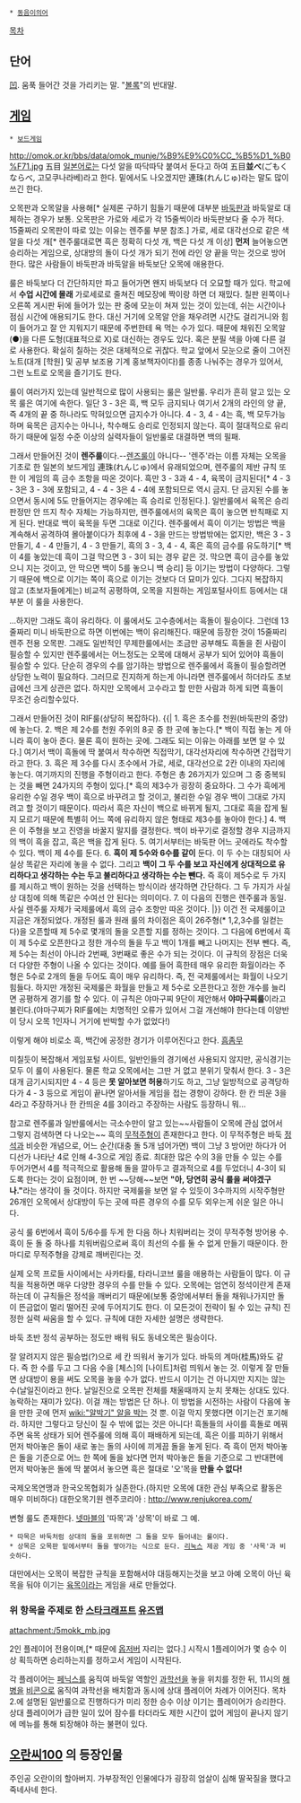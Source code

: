  * [[동음이의어]]

[[목차]]
== 단어 ==
[[凹]]. 움푹 들어간 것을 가리키는 말. "[[볼록]]"의 반대말.

== [[게임]] ==
 * [[보드게임]]

http://omok.or.kr/bbs/data/omok_munje/%B9%E9%C0%CC_%B5%D1_%B0%F71.jpg
五目
[[일본어]]로는 다섯 알을 따닥따닥 붙여서 둔다고 하여 五目'''並べ'''(ごもくならべ, 고모쿠나라베)라고 한다. 밑에서도 나오겠지만 連珠(れんじゅ)라는 말도 많이 쓰긴 한다.

오목판과 오목알을 사용해[* 실제론 구하기 힘들기 때문에 대부분 [[바둑]]판과 바둑알로 대체하는 경우가 보통. 오목판은 가로와 세로가 각 15줄씩이라 바둑판보다 줄 수가 적다. 15줄짜리 오목판이 따로 있는 이유는 렌주룰 부분 참조.] 가로, 세로 대각선으로 같은 색 알을 다섯 개[* 렌주룰대로면 흑은 정확히 다섯 개, 백은 다섯 개 이상] '''먼저''' 늘어놓으면 승리하는 게임으로, 상대방의 돌이 다섯 개가 되기 전에 라인 양 끝을 막는 것으로 방어한다. 많은 사람들이 바둑판과 바둑알을 바둑보단 오목에 애용한다.

룰은 바둑보다 더 간단하지만 파고 들어가면 왠지 바둑보다 더 오묘할 때가 있다. 학교에서 '''수업 시간에 몰래''' 가로세로로 줄쳐진 메모장에 짝이랑 하면 더 재밌다. 칠판 왼쪽이나 오른쪽 게시판 뒤에 들어가 있는 판 중에 모눈이 쳐져 있는 것이 있는데, 쉬는 시간이나 점심 시간에 애용되기도 한다. 대신 거기에 오목알 안을 채우려면 시간도 걸리거니와 힘이 들어가고 잘 안 지워지기 때문에 주번한테 욕 먹는 수가 있다. 때문에 채워진 오목알(●)을 다른 도형(대표적으로 X)로 대신하는 경우도 있다. 혹은 분필 색을 아예 다른 걸로 사용한다. 확실히 칠하는 것은 대체적으로 귀찮다.
학교 앞에서 모눈으로 줄이 그어진 노트(대개 [학원] 및 공부 보조용 기계 홍보책자이다)를 종종 나눠주는 경우가 있어서, 그런 노트로 오목을 즐기기도 한다.

룰이 여러가지 있는데 일반적으로 많이 사용되는 룰은 일반룰. 우리가 흔히 알고 있는 오목 룰은 여기에 속한다. 일단 3 - 3은 흑, 백 모두 금지되나 여기서 2개의 라인의 양 끝, 즉 4개의 끝 중 하나라도 막혀있으면 금지수가 아니다. 4 - 3, 4 - 4는 흑, 백 모두가능하며 육목은 금지수는 아니나, 착수해도 승리로 인정되지 않는다. 흑이 절대적으로 유리하기 때문에 일정 수준 이상의 실력자들이 일반룰로 대결하면 백의 필패.

그래서 만들어진 것이 '''렌주룰'''이다.--[[렌즈]]룰이 아니다-- '렌주'라는 이름 자체는 오목을 기초로 한 일본의 보드게임 連珠(れんじゅ)에서 유래되었으며, 렌주룰의 제반 규칙 또한 이 게임의 흑 금수 조항을 따온 것이다. 흑만 3 - 3과 4 - 4, 육목이 금지된다[* 4 - 3 - 3은 3 - 3에 포함되고, 4 - 4 - 3은 4 - 4에 포함되므로 역시 금지. 단 금지된 수를 놓으면서 동시에 5도 만들어지는 경우에는 흑 승리로 인정된다.]. 일반룰에서 육목은 승리판정만 안 뜨지 착수 자체는 가능하지만, 렌주룰에서의 육목은 흑이 놓으면 반칙패로 지게 된다. 반대로 백이 육목을 두면 그대로 이긴다. 렌주룰에서 흑이 이기는 방법은 백을 계속해서 공격하여 몰아붙이다가 최후에 4 - 3을 만드는 방법밖에는 없지만, 백은 3 - 3 만들기, 4 - 4 만들기, 4 - 3 만들기, 흑의 3 - 3, 4 - 4, 혹은 흑의 금수를 유도하기[* 백이 4를 놓았는데 흑이 그걸 막으면 3 - 3이 되는 경우 같은 것. 막으면 흑이 금수를 놓았으니 지는 것이고, 안 막으면 백이 5를 놓으니 백 승리] 등 이기는 방법이 다양하다. 그렇기 때문에 백으로 이기는 쪽이 흑으로 이기는 것보다 더 묘미가 있다. 그다지 복잡하지 않고 (초보자들에게는) 비교적 공평하여, 오목을 지원하는 게임포털사이트 등에서는 대부분 이 룰을 사용한다.

...하지만 그래도 흑이 유리하다. 이 룰에서도 고수층에서는 흑돌이 필승이다. 그런데 13줄짜리 미니 바둑판으로 하면 이번에는 백이 유리해진다. 때문에 등장한 것이 15줄짜리 렌주 전용 오목판. 그래도 일반적인 무제한룰에서는 조금만 공부해도 흑돌을 쥔 사람이 필승할 수 있지만 렌주룰에서는 어느정도는 오목에 대해서 공부가 되어 있어야 흑돌이 필승할 수 있다. 단순히 경우의 수를 암기하는 방법으로 렌주룰에서 흑돌이 필승할려면 상당한 노력이 필요하다. 그러므로 진지하게 하는게 아니라면 렌주룰에서 하더라도 초보급에선 크게 상관은 없다. 하지만 오목에서 고수라고 할 만한 사람과 하게 되면 흑돌이 무조건 승리할수있다.

그래서 만들어진 것이 RIF룰(상당히 복잡하다).
{{|
1. 흑은 초수를 천원(바둑판의 중앙)에 놓는다.
2. 백은 제 2수를 천원 주위의 8곳 중 한 곳에 놓는다.[* 백이 직접 놓는 게 아니라 흑이 놓아 준다. 물론 흑이 원하는 곳에. 그래도 되는 이유는 아래를 보면 알 수 있다.] 여기서 백이 흑돌에 딱 붙여서 착수하면 직접막기, 대각선자리에 착수하면 간접막기라고 한다.
3. 흑은 제 3수를 다시 초수에서 가로, 세로, 대각선으로 2칸 이내의 자리에 놓는다. 여기까지의 진행을 주형이라고 한다. 주형은 총 26가지가 있으며 그 중 중복되는 것을 빼면 24가지의 주형이 있다.[* 흑의 제3수가 굉장히 중요하다. 그 수가 흑에게 유리한 수일 경우 백이 흑으로 바꾸려고 할 것이고, 불리한 수일 경우 백이 그대로 가지려고 할 것이기 때문이다. 따라서 흑은 자신이 백으로 바뀌게 될지, 그대로 흑을 잡게 될지 모르기 때문에 특별히 어느 쪽에 유리하지 않은 형태로 제3수를 놓아야 한다.]
4. 백은 이 주형을 보고 진영을 바꿀지 말지를 결정한다. 백이 바꾸기로 결정할 경우 지금까지의 백이 흑을 잡고, 흑은 백을 잡게 된다.
5. 여기서부터는 바둑판 어느 곳에라도 착수할 수 있다. 백이 제 4수를 둔다.
6. '''흑이 제 5수와 6수를 같이''' 둔다. 이 두 수는 대칭되어 사실상 똑같은 자리에 놓을 수 없다. 그리고 '''백이 그 두 수를 보고 자신에게 상대적으로 유리하다고 생각하는 수는 두고 불리하다고 생각하는 수는 뺀다.''' 즉 흑이 제5수로 두 가지를 제시하고 백이 원하는 것을 선택하는 방식이라 생각하면 간단하다. 그 두 가지가 사실상 대칭에 의해 똑같은 수여선 안 된다는 의미이다.
7. 이 다음의 진행은 렌주룰과 동일. 사실 렌주룰 자체가 국제룰에서 흑의 금수 조항만 따온 것이다.
|}}
이건 전 국제룰이고 지금은 개정되었다.
개정된 룰과 원래 룰의 차이점은 흑이 26주형(* 1,2,3수를 일컫는다)을 오픈할때 제 5수로 몇개의 돌을 오픈할 지를 정하는 것이다. 그 다음에 6번에서 흑이 제 5수로 오픈한다고 정한 개수의 돌을 두고 백이 1개를 빼고 나머지는 전부 뺀다. 즉, 제 5수는 최선이 아니라 2번째, 3번째로 좋은 수가 되는 것이다.
이 규칙의 장점은 더욱 더 다양한 주형이 나올 수 있다는 것이다.
예를 들어 흑한테 매우 유리한 화월이라는 주형은 5수로 2개의 돌을 두어도 흑이 매우 유리하다. 즉, 전 국제룰에서는 화월이 나오기 힘들다. 하지만 개정된 국제룰은 화월을 만들고 제 5수로 오픈한다고 정한 개수를 늘리면 공평하게 경기를 할 수 있다. 이 규칙은 야마구찌 9단이 제안해서 '''야마구찌룰'''이라고 불린다.(야마구찌가 RIF룰에는 치명적인 오류가 있어서 그걸 개선해야 한다는데 이양반이 당시 오목 1인자니 거기에 반박할 수가 없었다!)

이렇게 해야 비로소 흑, 백간에 공정한 경기가 이루어진다고 한다. [[흠좀무]]

미칠듯이 복잡해서 게임포털 사이트, 일반인들의 경기에선 사용되지 않지만, 공식경기는 모두 이 룰이 사용된다. 물론 학교 오목에서는 그딴 거 없고 분위기 맞춰서 한다. 3 - 3은 대개 금기시되지만 4 - 4 등은 '''못 알아보면 허용'''하기도 하고, 그냥 일방적으로 공격당하다가 4 - 3 등으로 게임이 끝나면 알아서들 게임을 접는 경향이 강하다. 한 칸 띄운 3을 4라고 주장하거나 한 칸띄운 4를 3이라고 주장하는 사람도 등장하니 뭐...

참고로 렌주룰과 일반룰에서는 극소수만이 알고 있는~~사람들이 오목에 관심 없어서 그렇지 검색하면 다 나오는~~ 흑의 [[무적주형]]이 존재한다고 한다. 이 무적주형은 바둑 [[정석]]과 비슷한 개념으로, 어느 순간(대충 돌 5개 넘어가면) 백이 그냥 3 방어만 하다가 어디선가 나타난 4로 인해 4-3으로 게임 종료. 최대한 많은 수의 3을 만들 수 있는 수를 두어가면서 4를 적극적으로 활용해 돌을 깔아두고 결과적으로 4를 두었더니 4-3이 되도록 한다는 것이 요점이며, 한 번 ~~당해~~보면 '''"아, 당연히 공식 룰을 써야겠구나."'''라는 생각이 들 것이다. 하지만 국제룰을 보면 알 수 있듯이 3수까지의 시작주형만 26개인 오목에서 상대방이 두는 곳에 따른 경우의 수를 모두 외우는게 쉬운 일은 아니다. 

공식 룰 6번에서 흑이 5/6수를 두게 한 다음 하나 치워버리는 것이 무적주형 방어용 수. 흑이 둔 돌 중 하나를 치워버림으로써 흑이 최선의 수를 둘 수 없게 만들기 때문이다. 한마디로 무적주형을 강제로 깨버린다는 것. 

실제 오목 프로들 사이에서는 사카타룰, 타라니코브 룰을 애용하는 사람들이 많다. 이 규칙을 적용하면 매우 다양한 경우의 수를 만들 수 있다. 오목에는 엄연히 정석이란게 존재하는데 이 규칙들은 정석을 깨버리기 때문에(보통 중앙에서부터 돌을 채워나가지만 돌이 뜬금없이 멀리 떨어진 곳에 두어지기도 한다. 이 모든것이 전략이 될 수 있는 규칙) 진정한 실력 싸움을 할 수 있다. 규칙에 대한 자세한 설명은 생략한다.



바둑 초반 정석 공부하는 정도만 배워 둬도 동네오목은 필승이다.

잘 알려지지 않은 필승법(?)으로 세 칸 띄워서 놓기가 있다. 바둑의 계마(桂馬)와도 같다. 즉 한 수를 두고 그 다음 수을 [체스]의 [나이트]처럼 띄워서 놓는 것. 이렇게 잘 만들면 상대방이 용을 써도 오목을 놓을 수가 없다. 반드시 이기는 건 아니지만 지지는 않는 수(날일진이라고 한다. 날일진으로 오목판 전체를 채울때까지 눈치 못채는 상대도 있다. 농락하는 재미가 있다). 이걸 깨는 방법은 단 하나. 이 방법을 시전하는 사람이 다음에 놓을 만한 곳에 먼저 [[wiki:"알박기" 알을 박는]] 것 뿐. 이걸 막지 못했다면 이기는건 포기해라. 하지만 그렇다고 당신이 질 수 밖에 없는 것은 아니다! 흑돌들의 사이를 흑돌로 메꿔주면 육목 상태가 되어 렌주룰에 의해 흑이 패배하게 되는데, 흑은 이를 피하기 위해서 먼저 박아놓은 돌이 새로 놓는 돌의 사이에 끼게끔 돌을 놓게 된다. 즉 흑이 먼저 박아놓은 돌을 기준으로 어느 한 쪽에 돌을 놨다면 먼저 박아놓은 돌을 기준으로 그 반대편에 먼저 박아놓은 돌에 딱 붙여서 놓으면 흑은 절대로 '오'목을 '''만들 수 없다!''' 

국제오목연맹과 한국오목협회가 실존한다.(하지만 오목에 대한 관심 부족으로 활동은 매우 미비하다)
대한오목기원 렌주코리아 : http://www.renjukorea.com/

변형 룰도 존재한다. [[넷마블]]의 '따목'과 '상목'이 바로 그 예.
 * 따목은 바둑처럼 상대의 돌을 포위하면 그 돌을 모두 들어내는 룰이다.
 * 상목은 오목판 밑에서부터 돌을 쌓아가는 식으로 둔다. [[리눅스]] 제공 게임 중 '사목'과 비슷하다.

대만에서는 오목이 복잡한 규칙을 포함해서야 대등해지는것을 보고 아예 오목이 아닌 육목을 둬야 이기는 [[육목]]이라는 게임을 새로 만들었다.

=== 위 항목을 주제로 한 [[스타크래프트]] [[유즈맵]] ===
attachment:/5mokk_mb.jpg

2인 플레이어 전용이며,[* 때문에 [[옵저버]] 자리는 없다.] 시작시 1플레이어가 몇 승수 이상 획득하면 승리하는지를 정하고서 게임이 시작된다.

각 플레이어는 [[페닉스]]를 움직여 바둑알 역할인 [[과학선]]을 놓을 위치를 정한 뒤, 11시의 [[해병]]을 [[비콘]]으로 움직여 과학선을 배치함과 동시에 상대 플레이어 차례가 이어진다. 목차 2.에 설명된 일반룰으로 진행하다가 미리 정한 승수 이상 이기는 플레이어가 승리한다. 상대 플레이어가 급한 일이 있어 잠수를 타더라도 제한 시간이 없어 게임이 끝나지 않기에 메뉴를 통해 퇴장해야 하는 불편이 있다.
== [[오란씨100]] 의 등장인물 ==
주인공 오란이의 할아버지. 가부장적인 인물에다가 굉장히 엄살이 심해 딸꾹질을 했다고 죽네사네 한다.
